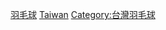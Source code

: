 {{Commonscat|Badminton players from Taiwan}}

[[Category:台灣球類運動員|羽毛球]]
[[Category:各國羽毛球運動員|Taiwan]]
[[Category:台灣羽毛球|Category:台灣羽毛球]]